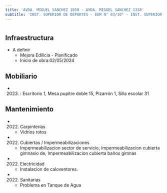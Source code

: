 ```yaml
---
title: 'AVDA. MIGUEL SANCHEZ 1050 - AVDA. MIGUEL SANCHEZ 1338'
subtitle: 'INST. SUPERIOR DE DEPORTES - EEM N° 03/10° - INST. SUPERIOR DE EDUCACIÓN FÍSICA N° 01 DR. ENRIQUE ROMERO BREST'
---
```


#
## Infraestructura

* A definir 
    + Mejora Edilicia - Planificado 
    + Inicio de obra:02/05/2024 



## Mobiliario

*  (2023) : Escritorio 1, Mesa pupitre doble 15, Pizarrón 1, Silla escolar 31 





## Mantenimiento

*  (2022) Carpinterías 
    + Vidrios rotos

*  (2022) Cubiertas / Impermeabilizaciones 
    + Impermeabilizacion sector de servicio, Impermeabilizacion cubierta gimnasio de, Impermeabilizacion cubierta baños gimnas

*  (2022) Electricidad 
    + Instalacion de caloventores.

*  (2022) Sanitarias 
    + Problema en Tanque de Agua






